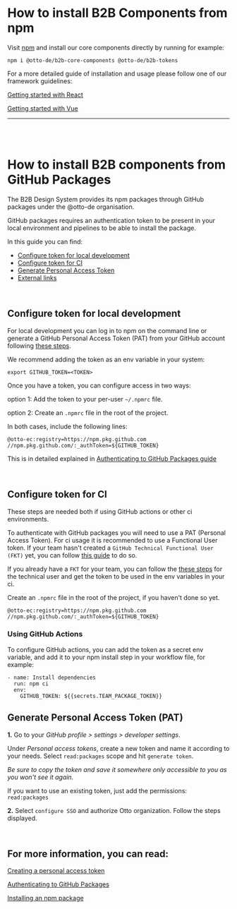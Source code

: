 
<Meta title="Getting Started/Package installation" />

# How to install B2B Components from npm

Visit [npm](https://www.npmjs.com/search?q=%40otto-de) and install our core components directly by running for example:

```
npm i @otto-de/b2b-core-components @otto-de/b2b-tokens
```

For a more detailed guide of installation and usage please follow one of our framework guidelines:

[Getting started with React](?path=/docs/getting-started-react--page)

[Getting started with Vue](?path=/docs/getting-started-vue--page)

---

<br />
<br />

# How to install B2B components from GitHub Packages

The B2B Design System provides its npm packages through GitHub packages under the @otto-de organisation.

GitHub packages requires an authentication token to be present in your local environment and pipelines
to be able to install the package.

In this guide you can find:

- [Configure token for local development](#configure-token-for-local-development)
- [Configure token for CI](#configure-token-for-local-development)
- [Generate Personal Access Token](#generate-personal-access-token-pat)
- [External links](#for-more-information-you-can-read)

<br />

## Configure token for local development

For local development you can log in to npm on the command line or generate a GitHub Personal Access Token (PAT)
from your GitHub account following [these steps](#generate-personal-access-token-pat).

We recommend adding the token as an env variable in your system:

```
export GITHUB_TOKEN=<TOKEN>
```

Once you have a token, you can configure access in two ways:

option 1: Add the token to your per-user `~/.npmrc` file.

option 2: Create an `.npmrc` file in the root of the project.

In both cases, include the following lines:

```
@otto-ec:registry=https://npm.pkg.github.com
//npm.pkg.github.com/:_authToken=${GITHUB_TOKEN}
```

This is in detailed explained in [Authenticating to GitHub Packages guide](https://docs.github.com/en/packages/working-with-a-github-packages-registry/working-with-the-npm-registry#authenticating-to-github-packages)

<br />

## Configure token for CI

These steps are needed both if using GitHub actions or other ci environments.

To authenticate with GitHub packages you will need to use a PAT (Personal Access Token). For ci usage it is
recommended to use a Functional User token. If your team hasn't created a `GitHub Technical Functional User (FKT)`
yet, you can follow [this guide](https://confluence.otto.de/x/P4aTFg) to do so.

If you already have a `FKT` for your team, you can follow the [these steps](#generate-personal-access-token-pat) for
the technical user and get the token to be used in the env variables in your ci.

Create an `.npmrc` file in the root of the project, if you haven't done so yet.

```
@otto-ec:registry=https://npm.pkg.github.com
//npm.pkg.github.com/:_authToken=${GITHUB_TOKEN}
```

### Using GitHub Actions

To configure GitHub actions, you can add the token as a secret env variable, and add it to your npm install step in
your workflow file, for example:

```
- name: Install dependencies
  run: npm ci
  env:
    GITHUB_TOKEN: ${{secrets.TEAM_PACKAGE_TOKEN}}
```

## Generate Personal Access Token (PAT)

**1.** Go to your _GitHub profile > settings > developer settings_.

Under _Personal access tokens_, create a new token and name it according to your needs. Select `read:packages`
scope and hit `generate token`.

_Be sure to copy the token and save it somewhere only accessible to you as you won't see it again._

If you want to use an existing token, just add the permissions: `read:packages`

**2.** Select `configure SSO` and authorize Otto organization. Follow the steps displayed.

<br />

## For more information, you can read:

[Creating a personal access token](https://docs.github.com/en/authentication/keeping-your-account-and-data-secure/creating-a-personal-access-token)

[Authenticating to GitHub Packages](https://docs.github.com/en/packages/working-with-a-github-packages-registry/working-with-the-npm-registry#authenticating-to-github-packages)

[Installing an npm package](https://docs.github.com/en/packages/working-with-a-github-packages-registry/working-with-the-npm-registry#installing-a-package)
